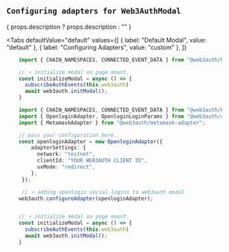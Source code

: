 

## `Configuring adapters for Web3AuthModal`

<span>{ props.description ? props.description : "" } </span>

<Tabs
  defaultValue="default"
  values={[
    { label: "Default Modal", value: "default" },
    { label: "Configuring Adapters", value: "custom" },
  ]}
>


<TabItem value="default">


```ts
    import { CHAIN_NAMESPACES, CONNECTED_EVENT_DATA } from "@web3auth/base";

    // ⭐️ initialize modal on page mount.
    const initializeModal = async () => {
      subscribeAuthEvents(this.web3auth)
      await web3auth.initModal();
    }

```

</TabItem>

<TabItem value="custom">

```ts
    import { CHAIN_NAMESPACES, CONNECTED_EVENT_DATA } from "@web3auth/base";
    import { OpenloginAdapter, OpenloginLoginParams } from "@web3auth/openlogin-adapter";
    import { MetamaskAdapter } from "@web3auth/metamask-adapter";

    // pass your configuration here.
    const openloginAdapter = new OpenloginAdapter({
        adapterSettings: {
          network: "testnet",
          clientId: "YOUR WEB3AUTH CLIENT ID",
          uxMode: "redirect",
        },
     });

     // ⭐️ adding openlogin social logins to web3auth modal
    web3auth.configureAdapter(openloginAdapter);


    // ⭐️ initialize modal on page mount.
    const initializeModal = async () => {
      subscribeAuthEvents(this.web3auth)
      await web3auth.initModal();
    }
```
</TabItem>

</Tabs>
<br/>

